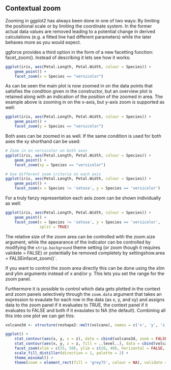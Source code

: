 ## Contextual zoom

Zooming in ggplot2 has always been done in one of two ways: By limiting the positional scale or by limiting the coordinate system. In the former actual data values are 
removed leading to a potential change in derived calculations (e.g. a fitted line had different parameters) while the later behaves more as you would expect. 

ggforce provides a third option in the form of a new facetting function: facet_zoom(). Instead of describing it lets see how it works:
```r
ggplot(iris, aes(Petal.Length, Petal.Width, colour = Species)) +
    geom_point() +
    facet_zoom(x = Species == "versicolor")
```

As can be seen the main plot is now zoomed in on the data points that satisfies the condition given in the constructor, but an overview plot is retained along with an 
indication of the position of the zoomed in area. The example above is zooming in on the x-axis, but y-axis zoom is supported as well:
```r
ggplot(iris, aes(Petal.Length, Petal.Width, colour = Species)) +
    geom_point() +
    facet_zoom(y = Species == "versicolor")
```

Both axes can be zoomed in as well. If the same condition is used for both axes the xy shorthand can be used:

```r
# Zoom in on versicolor on both axes
ggplot(iris, aes(Petal.Length, Petal.Width, colour = Species)) +
    geom_point() +
    facet_zoom(xy = Species == "versicolor")
```

```r
# Use different zoom criteria on each axis
ggplot(iris, aes(Petal.Length, Petal.Width, colour = Species)) +
    geom_point() +
    facet_zoom(x = Species != 'setosa', y = Species == 'versicolor')
```

For a truly fanzy representation each axis zoom can be shown individually as well:
```r
ggplot(iris, aes(Petal.Length, Petal.Width, colour = Species)) +
    geom_point() +
    facet_zoom(x = Species != 'setosa', y = Species == 'versicolor', 
               split = TRUE)
```

The relative size of the zoom area can be controlled with the zoom.size argument, while the appearance of the indicator can be controlled by modifying the ``strip.background`` theme 
setting (or zoom though it requires validate = FALSE) or potentially be removed completely by settingshow.area = FALSEinfacet_zoom()`.

If you want to control the zoom area directly this can be done using the xlim and ylim arguments instead of x and/or y. This lets you set the range for the zoom panel. 

Furthermore it is possible to control which data gets plotted in the context and zoom panels selectively through the ``zoom.data`` argument that takes an expression to evaulate 
for each row in the data (as x, y, and xy) and assigns data to the zoom panel if it evaluates to TRUE, the context panel if it evaluates to FALSE and both if it evaulates to NA (the default). 
Combining all this into one plot we can get this:

```r
volcano3d <- structure(reshape2::melt(volcano), names = c('x', 'y', 'z'))
```

```r
ggplot() + 
    stat_contour(aes(x, y, z = z), data = cbind(volcano3d, zoom = FALSE), geom = 'contour', colour = 'grey20') + 
    stat_contour(aes(x, y, z = z, fill = ..level..), data = cbind(volcano3d, zoom = TRUE), geom = 'polygon', bins = 30) + 
    facet_zoom(xlim = c(25, 50), ylim = c(20, 40), horizontal = FALSE, zoom.data = zoom, split = T) + 
    scale_fill_distiller(direction = 1, palette = 2) + 
    theme_minimal() + 
    theme(zoom = element_rect(fill = 'grey75', colour = NA), validate = FALSE)

```
